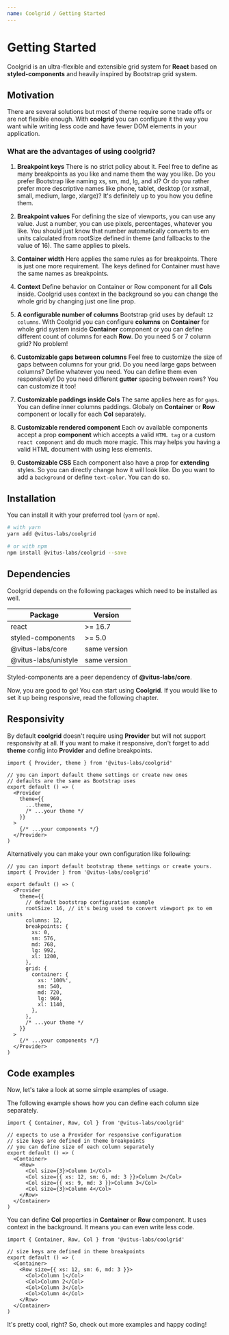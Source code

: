 ```yaml
---
name: Coolgrid / Getting Started
---
```


# Getting Started

Coolgrid is an ultra-flexible and extensible grid system for **React**
based on **styled-components** and heavily inspired by Bootstrap grid system.

## Motivation

There are several solutions but most of theme require some trade offs
or are not flexible enough. With **coolgrid** you can configure it the way
you want while writing less code and have fewer DOM elements
in your application.

### What are the advantages of using coolgrid?

1. **Breakpoint keys**
   There is no strict policy about it. Feel free to define as many
   breakpoints as you like and name them the way you like. Do you prefer
   Bootstrap like naming xs, sm, md, lg, and xl? Or do you rather
   prefer more descriptive names like phone, tablet, desktop (or xsmall,
   small, medium, large, xlarge)? It's definitely up to you how you
   define them.

2. **Breakpoint values**
   For defining the size of viewports, you can use any value.
   Just a number, you can use pixels,
   percentages, whatever you like. You should just know that
   number automatically converts to em units calculated from
   rootSize defined in theme (and fallbacks to the value of 16).
   The same applies to pixels.

3. **Container width**
   Here applies the same rules as for breakpoints. There is just
   one more requirement. The keys defined for Container must have
   the same names as breakpoints.

4. **Context**
   Define behavior on Container or Row component for all
   **Col**s inside. Coolgrid uses context in the background
   so you can change the whole grid by changing just one
   line prop.

5. **A configurable number of columns**
   Bootstrap grid uses by default `12 columns`. With Coolgrid you can
   configure **columns** on **Container** for whole grid system inside
   **Container** component or you can define different count of columns
   for each **Row**. Do you need 5 or 7 column grid? No problem!

6. **Customizable gaps between columns**
   Feel free to customize the size of gaps between columns for your
   grid. Do you need large gaps between columns? Define whatever you
   need. You can define them even responsively! Do you need different
   **gutter** spacing between rows? You can customize it too!

7. **Customizable paddings inside Cols**
   The same applies here as for `gaps`. You can define inner columns
   paddings. Globaly on **Container** or **Row** component or locally
   for each **Col** separately.

8. **Customizable rendered component**
   Each ov available components accept a prop **component** which
   accepts a valid `HTML tag` or a custom `react component` and do
   much more magic. This may helps you having a valid HTML document
   with using less elements.

9. **Customizable CSS**
   Each component also have a prop for **extending** styles. So
   you can directly change how it will look like. Do you want
   to add a `background` or define `text-color`. You can do so.

## Installation

You can install it with your preferred tool (`yarn` or `npm`).

```bash
# with yarn
yarn add @vitus-labs/coolgrid

# or with npm
npm install @vitus-labs/coolgrid --save
```

## Dependencies

Coolgrid depends on the following packages which need to be installed
as well.

| Package              | Version      |
| -------------------- | ------------ |
| react                | >= 16.7      |
| styled-components    | >= 5.0       |
| @vitus-labs/core     | same version |
| @vitus-labs/unistyle | same version |

Styled-components are a peer dependency of **@vitus-labs/core**.

Now, you are good to go! You can start using **Coolgrid**. If you
would like to set it up being responsive, read the following chapter.

## Responsivity

By default **coolgrid** doesn't require using **Provider** but
will not support responsivity at all. If you want to make it
responsive, don't forget to add **theme** config into **Provider**
and define breakpoints.

```tsx live=false
import { Provider, theme } from '@vitus-labs/coolgrid'

// you can import default theme settings or create new ones
// defaults are the same as Bootstrap uses
export default () => (
  <Provider
    theme={{
      ...theme,
      /* ...your theme */
    }}
  >
    {/* ...your components */}
  </Provider>
)
```

Alternatively you can make your own configuration like following:

```tsx live=false
// you can import default bootstrap theme settings or create yours.
import { Provider } from '@vitus-labs/coolgrid'

export default () => (
  <Provider
    theme={{
      // default bootstrap configuration example
      rootSize: 16, // it's being used to convert viewport px to em units
      columns: 12,
      breakpoints: {
        xs: 0,
        sm: 576,
        md: 768,
        lg: 992,
        xl: 1200,
      },
      grid: {
        container: {
          xs: '100%',
          sm: 540,
          md: 720,
          lg: 960,
          xl: 1140,
        },
      },
      /* ...your theme */
    }}
  >
    {/* ...your components */}
  </Provider>
)
```

## Code examples

Now, let's take a look at some simple examples of usage.

The following example shows how you can define each column
size separately.

```tsx live=false
import { Container, Row, Col } from '@vitus-labs/coolgrid'

// expects to use a Provider for responsive configuration
// size keys are defined in theme breakpoints
// you can define size of each column separately
export default () => (
  <Container>
    <Row>
      <Col size={3}>Column 1</Col>
      <Col size={{ xs: 12, sm: 6, md: 3 }}>Column 2</Col>
      <Col size={{ xs: 9, md: 3 }}>Column 3</Col>
      <Col size={3}>Column 4</Col>
    </Row>
  </Container>
)
```

You can define **Col** properties in **Container** or **Row**
component. It uses context in the background. It means
you can even write less code.

```tsx live=false
import { Container, Row, Col } from '@vitus-labs/coolgrid'

// size keys are defined in theme breakpoints
export default () => (
  <Container>
    <Row size={{ xs: 12, sm: 6, md: 3 }}>
      <Col>Column 1</Col>
      <Col>Column 2</Col>
      <Col>Column 3</Col>
      <Col>Column 4</Col>
    </Row>
  </Container>
)
```

It's pretty cool, right? So, check out more examples
and happy coding!
